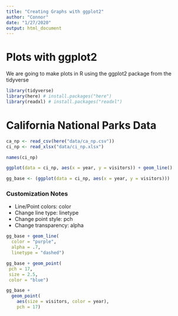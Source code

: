 ```yaml
---
title: "Creating Graphs with ggplot2"
author: "Connor"
date: "1/27/2020"
output: html_document
---
```


# Plots with ggplot2

We are going to make plots in R using the ggplot2 package from the tidyverse

```r

library(tidyverse)
library(here) # install.packages("here")
library(readxl) # install.packages("readxl")

```

# California National Parks Data

```r
ca_np <- read_csv(here("data/ca_np.csv"))
ci_np <- read_xlsx("data/ci_np.xlsx")

names(ci_np)
```


```r
ggplot(data = ci_np, aes(x = year, y = visitors)) + geom_line()
```


```r
gg_base <- (ggplot(data = ci_np, aes(x = year, y = visitors)))

```

### Customization Notes

- Line/Point colors: color
- Change line type: linetype
- Change point style: pch
- Change transparency: alpha

```r
gg_base + geom_line(
  color = "purple", 
  alpha = .7,
  linetype = "dashed")
```


```r
gg_base + geom_point(
 pch = 17,
 size = 2.5,
 color = "blue")

```

```r
gg_base +
  geom_point(
    aes(size = visitors, color = year),
    pch = 17)

```

